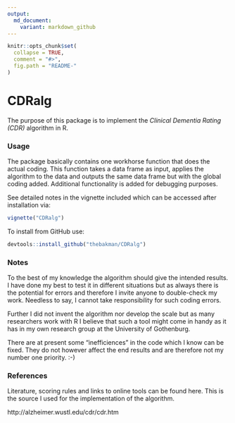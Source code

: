 ```yaml
---
output:
  md_document:
    variant: markdown_github
---
```


<!-- README.md is generated from README.Rmd. Please edit that file -->

```r
knitr::opts_chunk$set(
  collapse = TRUE,
  comment = "#>",
  fig.path = "README-"
)
```

# CDRalg

The purpose of this package is to implement the *Clinical Dementia Rating (CDR)* 
algorithm in R.

### Usage

The package basically contains one workhorse function that does the actual
coding. This function takes a data frame as input, applies the algorithm to the
data and outputs the same data frame but with the global coding added. Additional
functionality is added for debugging purposes.

See detailed notes in the vignette included which can be accessed after
installation via:

```r
vignette("CDRalg")
```

To install from GitHub use:

```r
devtools::install_github("thebakman/CDRalg")
```

### Notes

To the best of my knowledge the algorithm should give the intended results. I
have done my best to test it in different situations but as always there is
the potential for errors and therefore I invite anyone to double-check my
work. Needless to say, I cannot take responsibility for such coding errors.

Further I did not invent the algorithm nor develop the scale but as many researchers
work with R I believe that such a tool might come in handy as it has in my own research
group at the University of Gothenburg.

There are at present some "inefficiences" in the code which I know can be fixed.
They do not however affect the end results and are therefore not my number one
priority. :-)

### References

Literature, scoring rules and links to online tools can be found here. This is
the source I used for the implementation of the algorithm.

http://alzheimer.wustl.edu/cdr/cdr.htm
